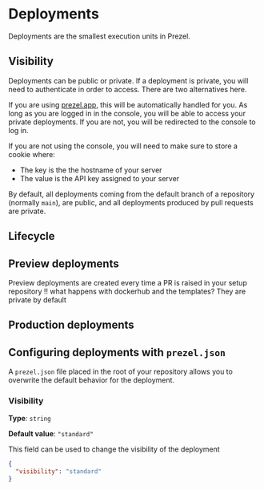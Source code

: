 # Deployments

Deployments are the smallest execution units in Prezel.

## Visibility

Deployments can be public or private. If a deployment is private, you will need to authenticate in order to access. There are two alternatives here.

If you are using [prezel.app](prezel.app), this will be automatically handled for you.
As long as you are logged in in the console, you will be able to access your private deployments.
If you are not, you will be redirected to the console to log in.

If you are not using the console, you will need to make sure to store a cookie where:
- The key is the the hostname of your server
- The value is the API key assigned to your server

By default, all deployments coming from the default branch of a repository (normally `main`), are public,
and all deployments produced by pull requests are private.

## Lifecycle

## Preview deployments

Preview deployments are created every time a PR is raised in your setup repository
!! what happens with dockerhub and the templates?
They are private by default


## Production deployments

## Configuring deployments with `prezel.json`

A `prezel.json` file placed in the root of your repository allows you to overwrite the default behavior for the deployment.

### Visibility

**Type**: `string`

**Default value**: `"standard"`

This field can be used to change the visibility of the deployment

```json filename="prezel.json" copy
{
  "visibility": "standard"
}
```
